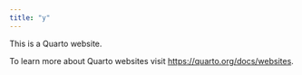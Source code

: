 ```yaml
---
title: "y"
---
```


This is a Quarto website.

To learn more about Quarto websites visit <https://quarto.org/docs/websites>.
